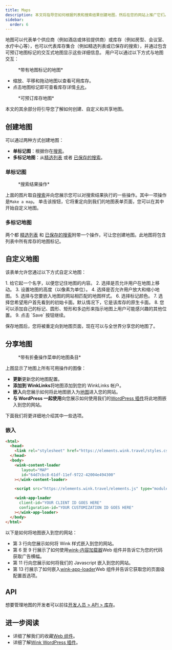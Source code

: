 ```yaml
---
title: Maps
description: 本文将指导您如何根据列表和搜索结果创建地图，然后在您的网站上推广它们。
sidebar:
  order: 6
---
```


地图可以代表单个供应商（例如酒店或体验提供商）或库存（例如房型、会议室、水疗中心等），也可以代表库存集合（例如精选列表或已保存的搜索），并通过包含可预订地图标记的交互式地图显示这些详细信息。
用户可以通过以下方式与地图交互：

<figure>
  <CloudinaryImage width="700" height="393" resize="scale" quality="best" alt="带标记的地图" src="academy/map-example" errorImage="noimage_opaque_nyrtl0.png" />

  <figcaption>*带有地图标记的地图*</figcaption>
</figure>


* 缩放、平移和拖动地图以查看可用库存。
* 点击地图标记即可查看库存详情[卡片](/studio/cards)。

<figure>
  <CloudinaryImage width="700" height="568" resize="scale" quality="best" alt="卡片打开的地图" src="academy/map-example-card" errorImage="noimage_opaque_nyrtl0.png" />

  <figcaption>*可预订库存地图*</figcaption>
</figure>


本文的其余部分将引导您了解如何创建、自定义和共享地图。

## 创建地图

可以通过两种方式创建地图：

* **单标记图**：根据你在[搜索](/studio/search)。
* **多标记地图**：从[精选列表](/studio/curated-lists) 或者 [已保存的搜索](/studio/saved-searches)。

### 单标记图

<figure>
  <CloudinaryImage width="350" height="238" resize="scale" quality="best" alt="行动" src="academy/inventory-actions" errorImage="noimage_opaque_nyrtl0.png" />

  <figcaption>*搜索结果操作*</figcaption>
</figure>


上面的图片取自[搜索](/studio/search)并向您展示您可以对搜索结果执行的一些操作。其中一项操作是`Make a map`。
单击该按钮，它将重定向到我们的地图表单页面，您可以在其中开始自定义地图。

### 多标记地图

两个都 [精选列表](/studio/curated-lists#list-actions) 和 [已保存的搜索](/studio/saved-searches#list-actions)附带一个操作，可让您创建地图。此地图将包含列表中所有库存的地图标记。

## 自定义地图

该表单允许您通过以下方式自定义地图：

<Steps>
  1. 给它起一个名字，以便您记住地图的内容。
  2. 选择是否允许用户在地图上移动。
  3. 设置地图的高度（以像素为单位）。
  4. 选择是否允许用户放大和缩小地图。
  5. 选择与您要嵌入地图的网站相匹配的地图样式。
  6. 选择标记颜色。
  7. 选择您希望用户首先看到的初始卡面。默认情况下，它是该库存的原生卡面。
  8. 您可以添加自己的标记、圆形、矩形和多边形来指示地图上用户可能感兴趣的其他位置。
  9. 点击 `Save` 按钮继续。
</Steps>


保存地图后，您将被重定向到地图页面，现在可以与全世界分享您的地图了。

## 分享地图

<figure>
  <CloudinaryImage width="350" height="946" resize="scale" quality="best" alt="地图" src="academy/map" errorImage="noimage_opaque_nyrtl0.png" />

  <figcaption>*带有折叠操作菜单的地图条目*</figcaption>
</figure>


上图显示了地图上所有可用操作的图像：

* **更新**更新您的地图配置。
* **添加到 WinkLinks**将地图添加到您的 WinkLinks 帐户。
* **嵌入**向您展示如何将此地图嵌入为[地图](/developers/web-components/#content-loader)进入您的网站。
* **与 WordPress 一起使用**向您展示如何使用我们的[WordPress 插件](/developers/wordpress)将此地图嵌入到您的网站。

下面我们将更详细地介绍其中一些选项。

### 嵌入

```html {3, 6-9, 11, 13-16}
<html>
  <head>
    <link rel="stylesheet" href="https://elements.wink.travel/styles.css"></link>
  </head>
  <body>
    <wink-content-loader
       layout="MAP"
       id="64d7cbc8-61df-11ef-9722-42004e494300"
    ></wink-content-loader>

    <script src="https://elements.wink.travel/elements.js" type="module" defer></script>

    <wink-app-loader
      client-id="YOUR CLIENT ID GOES HERE"
      configuration-id="YOUR CUSTOMIZATION ID GOES HERE"
    ></wink-app-loader>
  </body>
</html>
```

以下是如何将地图嵌入到您的网站：

* 第 3 行向您展示如何将 Wink 样式嵌入到您的网站。
* 第 6 至 9 行展示了如何使用[wink-内容加载器](/developers/web-components/#content-loader)Web 组件并告诉它为您的代码获取广告横幅。
* 第 11 行向您展示如何将我们的 Javascript 嵌入到您的网站。
* 第 13 行展示了如何嵌入[wink-app-loader](/developers/web-components/#application-loader)Web 组件并告诉它获取您的页面级配置首选项。

## API

想要管理地图的开发者可以前往[开发人员 > API > 库存](/developers/apis/#inventory-api)。

## 进一步阅读

* 详细了解我们的收藏[Web 组件](/developers/web-components)。
* 详细了解[Wink WordPress 插件](/developers/wordpress)。

